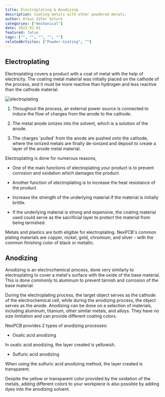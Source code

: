 ```yaml
---
title: Electroplating & Anodizing
description: Coating metals with other powdered metals.
author: Orkun Zafer Ozturk
categories: ["mechanical"]
date: 2022-01-01
featured: false
tags: ["", "", "", "", ""]
relatedArticles: ["Powder-Coating", ""]
---
```

## Electroplating

Electroplating covers a product with a coat of metal with the help of electricity. The coating metal material was initially placed on the cathode of the process, and it must be more reactive than hydrogen and less reactive than the cathode material.

![electroplating](/images/electroplating-anodizing-01.png)

1.  Throughout the process, an external power source is connected to induce the flow of charges from the anode to the cathode. 

2.  The metal anode ionizes into the solvent, which is a solution of the anode. 

3.  The charges 'pulled' from the anode are pushed onto the cathode, where the ionized metals are finally de-ionized and deposit to create a layer of the anode metal material.

Electroplating is done for numerous reasons, 

-   One of the main functions of electroplating your product is to prevent corrosion and oxidation which damages the product. 

-   Another function of electroplating is to increase the heat resistance of the product. 

-   Increase the strength of the underlying material if the material is initially brittle. 

-   If the underlying material is strong and expensive, the coating material used could serve as the sacrificial layer to protect the material from being tarnished.

Metals and plastics are both eligible for electroplating. NexPCB's common plating materials are copper, nickel, gold, chromium, and silver - with the common finishing color of black or metallic. 

## Anodizing

Anodizing is an electrochemical process, done very similarly to electroplating to cover a metal's surface with the oxide of the base material. This is done commonly to aluminum to prevent tarnish and corrosion of the base material.

During the electroplating process, the target object serves as the cathode of the electrochemical cell, while during the anodizing process, the object serves as the anode. Anodizing can be done on a selection of materials, including aluminum, titanium, other similar metals, and alloys. They have no size limitation and can provide different coating colors.

NexPCB provides 2 types of anodizing processes:

-   Oxalic acid anodizing

In oxalic acid anodizing, the layer created is yellowish. 

-   Sulfuric acid anodizing

When using the sulfuric acid anodizing method, the layer created is transparent.

Despite the yellow or transparent color provided by the oxidation of the metals, adding different colors to your workpiece is also possible by adding dyes into the anodizing solvent.